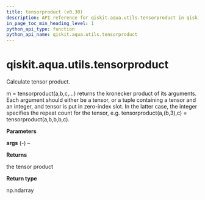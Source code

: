 ```yaml
---
title: tensorproduct (v0.30)
description: API reference for qiskit.aqua.utils.tensorproduct in qiskit v0.30
in_page_toc_min_heading_level: 1
python_api_type: function
python_api_name: qiskit.aqua.utils.tensorproduct
---
```


<span id="qiskit-aqua-utils-tensorproduct" />

# qiskit.aqua.utils.tensorproduct

<Function id="qiskit.aqua.utils.tensorproduct" isDedicatedPage={true} github="https://github.com/qiskit-community/qiskit-aqua/tree/stable/0.9/qiskit/aqua/utils/tensor_product.py" signature="tensorproduct(*args)">
  Calculate tensor product.

  m = tensorproduct(a,b,c,…) returns the kronecker product of its arguments. Each argument should either be a tensor, or a tuple containing a tensor and an integer, and tensor is put in zero-index slot. In the latter case, the integer specifies the repeat count for the tensor, e.g. tensorproduct(a,(b,3),c) = tensorproduct(a,b,b,b,c).

  **Parameters**

  **args** (*-*) –

  **Returns**

  the tensor product

  **Return type**

  np.ndarray
</Function>

